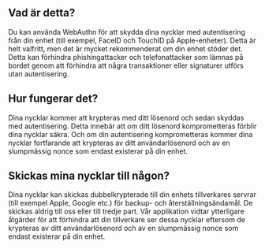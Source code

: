 ## Vad är detta?

<div className="h-2"/>

Du kan använda WebAuthn för att skydda dina nycklar med autentisering från din enhet (till exempel, FaceID och TouchID på Apple-enheter). Detta är helt valfritt, men det är mycket rekommenderat om din enhet stöder det. Detta kan förhindra phishingattacker och telefonattacker som lämnas på bordet genom att förhindra att några transaktioner eller signaturer utförs utan autentisering.

<div className="h-4"/>

## Hur fungerar det?

<div className="h-2"/>

Dina nycklar kommer att krypteras med ditt lösenord och sedan skyddas med autentisering. Detta innebär att om ditt lösenord komprometteras förblir dina nycklar säkra. Och om din autentisering komprometteras kommer dina nycklar fortfarande att krypteras av ditt användarlösenord och av en slumpmässig nonce som endast existerar på din enhet.

<div className="h-4"/>

## Skickas mina nycklar till någon?

<div className="h-2"/>

Dina nycklar kan skickas dubbelkrypterade till din enhets tillverkares servrar (till exempel Apple, Google etc.) för backup- och återställningsändamål. De skickas aldrig till oss eller till tredje part. Vår applikation vidtar ytterligare åtgärder för att förhindra att din tillverkare ser dessa nycklar eftersom de krypteras av ditt användarlösenord och av en slumpmässig nonce som endast existerar på din enhet.

